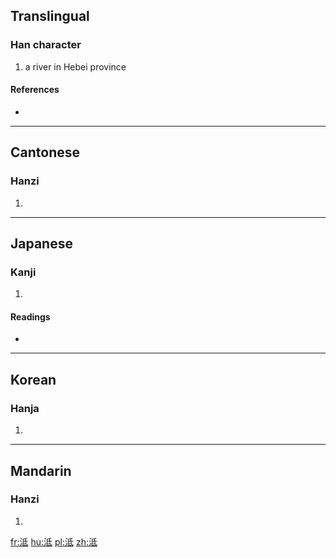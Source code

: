 ==Translingual==

===Han character===
{{Han char|rn=85|rad=水|as=05|sn=8|four=32140|canj=EHPM,EHVI}}

# a river in Hebei province

====References====
* {{Han ref|kx=0616.220|dkj=17299|dj=1012.010|hdz=31590.010|uh=6CDC|ud=27868|bh=AA7C|bd=43644}}

----

==Cantonese==

===Hanzi===
{{yue-hanzi|jyut=|y=chi4}}

# {{defn|lang=yue|sort=水05}}

----

==Japanese==

===Kanji===
{{ja-kanji|grade=|rs=水05}}

# {{defn|lang=ja|sort=水05}}

====Readings====
* {{ja-readings|on=[[てい]] (tei), [[たい]] (tai), [[し]] (shi)|kun=}}

----

==Korean==

===Hanja===
{{ko-hanja|hangeul=지|eumhun=|rv=ji|mr=chi|y=ci}}

# {{defn|lang=ko|sort=水05}}

----

==Mandarin==

===Hanzi===
{{cmn-hanzi|pin=[[chí]] ([[chi2]]), [[dì]] ([[di4]]), [[zhī]] ([[zhi1]]), [[zhì]] ([[zhi4]])|wg=ch'ih<sup>2</sup>, ti<sup>4</sup>, chih<sup>1</sup>, chih<sup>4</sup>}}

# {{defn|lang=cmn|sort=水05}}

[[fr:泜]]
[[hu:泜]]
[[pl:泜]]
[[zh:泜]]